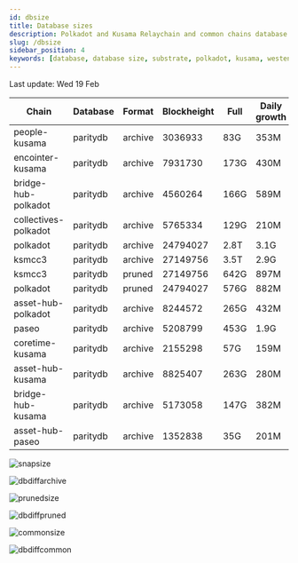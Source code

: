 ```yaml
---
id: dbsize
title: Database sizes
description: Polkadot and Kusama Relaychain and common chains database sizes
slug: /dbsize
sidebar_position: 4
keywords: [database, database size, substrate, polkadot, kusama, westend]
---
```



Last update: Wed 19 Feb

| Chain    | Database   | Format | Blockheight | Full         | Daily growth |
| ------------------------| ----------- | -------- | ------- | ---------- | ----- | 
| people-kusama | paritydb | archive | 3036933 | 83G | 353M |
| encointer-kusama | paritydb | archive | 7931730 | 173G | 430M |
| bridge-hub-polkadot | paritydb | archive | 4560264 | 166G | 589M |
| collectives-polkadot | paritydb | archive | 5765334 | 129G | 210M |
| polkadot | paritydb | archive | 24794027 | 2.8T | 3.1G |
| ksmcc3 | paritydb | archive | 27149756 | 3.5T | 2.9G |
| ksmcc3 | paritydb | pruned | 27149756 | 642G | 897M |
| polkadot | paritydb | pruned | 24794027 | 576G | 882M |
| asset-hub-polkadot | paritydb | archive | 8244572 | 265G | 432M |
| paseo | paritydb | archive | 5208799 | 453G | 1.9G |
| coretime-kusama | paritydb | archive | 2155298 | 57G | 159M |
| asset-hub-kusama | paritydb | archive | 8825407 | 263G | 280M |
| bridge-hub-kusama | paritydb | archive | 5173058 | 147G | 382M |
| asset-hub-paseo | paritydb | archive | 1352838 | 35G | 201M |

![snapsize](/img/archivesize.png)

![dbdiffarchive](/img/dbdiffrelay.png)

![prunedsize](/img/prunedsize.png)

![dbdiffpruned](/img/dbdiffpruned.png)

![commonsize](/img/commonsize.png)

![dbdiffcommon](/img/dbdiffcommon.png)
